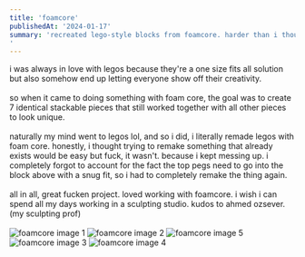 ```yaml
---
title: 'foamcore'
publishedAt: '2024-01-17'
summary: 'recreated lego-style blocks from foamcore. harder than i thought but super fun. loved working on it.
'
---
```


i was always in love with legos because they're a one size fits all solution but also somehow end up letting everyone show off their creativity.
<br><br>
so when it came to doing something with foam core, the goal was to create 7 identical stackable pieces that still worked together with all other pieces to look unique.
<br><br>
naturally my mind went to legos lol, and so i did, i literally remade legos with foam core. honestly, i thought trying to remake something that already exists would be easy but fuck, it wasn't. because i kept messing up. i completely forgot to account for the fact the top pegs need to go into the block above with a snug fit, so i had to completely remake the thing again.
<br><br>
all in all, great fucken project. loved working with foamcore. i wish i can spend all my days working in a sculpting studio. kudos to ahmed ozsever. (my sculpting prof)
<br><br>
<img src="/foamcore/foam_1.avif" alt="foamcore image 1" class="postimg"/>
<img src="/foamcore/foam_2.avif" alt="foamcore image 2" class="postimg"/>
<img src="/foamcore/foam_5.avif" alt="foamcore image 5" class="postimg"/>
<img src="/foamcore/foam_3.avif" alt="foamcore image 3" class="postimg"/>
<img src="/foamcore/foam_4.avif" alt="foamcore image 4" class="postimg"/>
